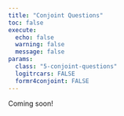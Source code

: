 ```yaml
---
title: "Conjoint Questions"
toc: false
execute:
  echo: false
  warning: false
  message: false
params:
  class: "5-conjoint-questions"
  logitrcars: FALSE
  formr4conjoint: FALSE
---
```


Coming soon!